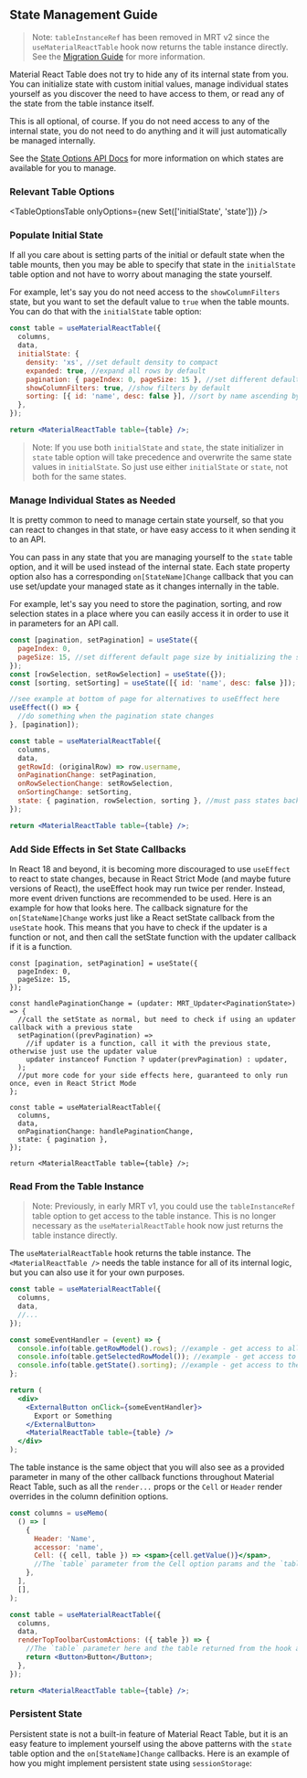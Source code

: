 
<Head>
  <title>State Management Guide - Material React Table V3 Docs</title>
  <meta
    name="description"
    content="How to access and manage internal state in Material React Table"
  />
</Head>

## State Management Guide

> Note: `tableInstanceRef` has been removed in MRT v2 since the `useMaterialReactTable` hook now returns the table instance directly. See the [Migration Guide](/migrating-to-v2) for more information.

Material React Table does not try to hide any of its internal state from you. You can initialize state with custom initial values, manage individual states yourself as you discover the need to have access to them, or read any of the state from the table instance itself.

This is all optional, of course. If you do not need access to any of the internal state, you do not need to do anything and it will just automatically be managed internally.

See the [State Options API Docs](/docs/api/state-options) for more information on which states are available for you to manage.

### Relevant Table Options

<TableOptionsTable onlyOptions={new Set(['initialState', 'state'])} />

### Populate Initial State

If all you care about is setting parts of the initial or default state when the table mounts, then you may be able to specify that state in the `initialState` table option and not have to worry about managing the state yourself.

For example, let's say you do not need access to the `showColumnFilters` state, but you want to set the default value to `true` when the table mounts. You can do that with the `initialState` table option:

```jsx
const table = useMaterialReactTable({
  columns,
  data,
  initialState: {
    density: 'xs', //set default density to compact
    expanded: true, //expand all rows by default
    pagination: { pageIndex: 0, pageSize: 15 }, //set different default page size
    showColumnFilters: true, //show filters by default
    sorting: [{ id: 'name', desc: false }], //sort by name ascending by default
  },
});

return <MaterialReactTable table={table} />;
```

> Note: If you use both `initialState` and `state`, the state initializer in `state` table option will take precedence and overwrite the same state values in `initialState`. So just use either `initialState` or `state`, not both for the same states.

### Manage Individual States as Needed

It is pretty common to need to manage certain state yourself, so that you can react to changes in that state, or have easy access to it when sending it to an API.

You can pass in any state that you are managing yourself to the `state` table option, and it will be used instead of the internal state. Each state property option also has a corresponding `on[StateName]Change` callback that you can use set/update your managed state as it changes internally in the table.

For example, let's say you need to store the pagination, sorting, and row selection states in a place where you can easily access it in order to use it in parameters for an API call.

```jsx
const [pagination, setPagination] = useState({
  pageIndex: 0,
  pageSize: 15, //set different default page size by initializing the state here
});
const [rowSelection, setRowSelection] = useState({});
const [sorting, setSorting] = useState([{ id: 'name', desc: false }]);

//see example at bottom of page for alternatives to useEffect here
useEffect(() => {
  //do something when the pagination state changes
}, [pagination]);

const table = useMaterialReactTable({
  columns,
  data,
  getRowId: (originalRow) => row.username,
  onPaginationChange: setPagination,
  onRowSelectionChange: setRowSelection,
  onSortingChange: setSorting,
  state: { pagination, rowSelection, sorting }, //must pass states back down if using their on[StateName]Change callbacks
});

return <MaterialReactTable table={table} />;
```

### Add Side Effects in Set State Callbacks

In React 18 and beyond, it is becoming more discouraged to use `useEffect` to react to state changes, because in React Strict Mode (and maybe future versions of React), the useEffect hook may run twice per render. Instead, more event driven functions are recommended to be used. Here is an example for how that looks here. The callback signature for the `on[StateName]Change` works just like a React setState callback from the `useState` hook. This means that you have to check if the updater is a function or not, and then call the setState function with the updater callback if it is a function.

```tsx
const [pagination, setPagination] = useState({
  pageIndex: 0,
  pageSize: 15,
});

const handlePaginationChange = (updater: MRT_Updater<PaginationState>) => {
  //call the setState as normal, but need to check if using an updater callback with a previous state
  setPagination((prevPagination) =>
    //if updater is a function, call it with the previous state, otherwise just use the updater value
    updater instanceof Function ? updater(prevPagination) : updater,
  );
  //put more code for your side effects here, guaranteed to only run once, even in React Strict Mode
};

const table = useMaterialReactTable({
  columns,
  data,
  onPaginationChange: handlePaginationChange,
  state: { pagination },
});

return <MaterialReactTable table={table} />;
```

### Read From the Table Instance

> Note: Previously, in early MRT v1, you could use the `tableInstanceRef` table option to get access to the table instance. This is no longer necessary as the `useMaterialReactTable` hook now just returns the table instance directly.

The `useMaterialReactTable` hook returns the table instance. The `<MaterialReactTable />` needs the table instance for all of its internal logic, but you can also use it for your own purposes.

```jsx
const table = useMaterialReactTable({
  columns,
  data,
  //...
});

const someEventHandler = (event) => {
  console.info(table.getRowModel().rows); //example - get access to all page rows in the table
  console.info(table.getSelectedRowModel()); //example - get access to all selected rows in the table
  console.info(table.getState().sorting); //example - get access to the current sorting state without having to manage it yourself
};

return (
  <div>
    <ExternalButton onClick={someEventHandler}>
      Export or Something
    </ExternalButton>
    <MaterialReactTable table={table} />
  </div>
);
```

The table instance is the same object that you will also see as a provided parameter in many of the other callback functions throughout Material React Table, such as all the `render...` props or the `Cell` or `Header` render overrides in the column definition options.

```jsx
const columns = useMemo(
  () => [
    {
      Header: 'Name',
      accessor: 'name',
      Cell: ({ cell, table }) => <span>{cell.getValue()}</span>,
      //The `table` parameter from the Cell option params and the `table` are the same object
    },
  ],
  [],
);

const table = useMaterialReactTable({
  columns,
  data,
  renderTopToolbarCustomActions: ({ table }) => {
    //The `table` parameter here and the table returned from the hook are the same object
    return <Button>Button</Button>;
  },
});

return <MaterialReactTable table={table} />;
```

### Persistent State

Persistent state is not a built-in feature of Material React Table, but it is an easy feature to implement yourself using the above patterns with the `state` table option and the `on[StateName]Change` callbacks. Here is an example of how you might implement persistent state using `sessionStorage`:

<PersistentStateExample />
